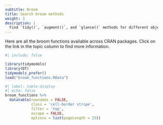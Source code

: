 ```yaml
---
subtitle: Broom
title: Search broom methods
weight: 3
description: | 
  Find `tidy()`, `augment()`, and `glance()` methods for different objects.
---
```


Here are all the broom functions available across CRAN packages. Click on the link in the topic column to find more information.



```r
#| include: false

library(tidymodels)
library(DT)
tidymodels_prefer()
load("broom_functions.RData")
```

```r
#| label: table-display
#| echo: false
broom_functions %>% 
  datatable(rownames = FALSE,
            class = 'cell-border stripe',
            filter = 'top',
            escape = FALSE,
            options = list(pageLength = 25))
```
